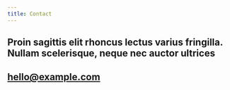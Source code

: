 ```yaml
---
title: Contact
---
```


<div style={{ maxWidth: '50% '}}>

## Proin sagittis elit rhoncus lectus varius fringilla. Nullam scelerisque, neque nec auctor ultrices

## [hello@example.com](mailto:hello@example.com)

</div>
